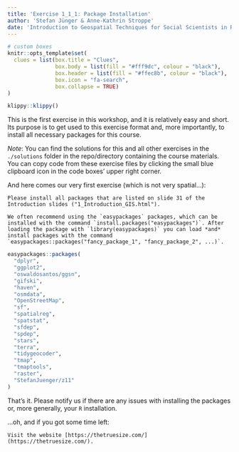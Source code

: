 ```yaml
---
title: 'Exercise 1_1_1: Package Installation'
author: 'Stefan Jünger & Anne-Kathrin Stroppe'
date: 'Introduction to Geospatial Techniques for Social Scientists in R'
---
```


```r
# custom boxes
knitr::opts_template$set(
  clues = list(box.title = "Clues",
               box.body = list(fill = "#fff9dc", colour = "black"),
               box.header = list(fill = "#ffec8b", colour = "black"),
               box.icon = "fa-search",
               box.collapse = TRUE)
)
```

```r
klippy::klippy()
```

This is the first exercise in this workshop, and it is relatively easy and short. Its purpose is to get used to this exercise format and, more importantly, to install all necessary packages for this course.

*Note*: You can find the solutions for this and all other exercises in the `./solutions` folder in the repo/directory containing the course materials. You can copy code from these exercise files by clicking the small blue clipboard icon in the code boxes' upper right corner.

And here comes our very first exercise (which is not very spatial...):

```block
Please install all packages that are listed on slide 31 of the Introduction slides ("1_Introduction_GIS.html").
```

```block
We often recommend using the `easypackages` packages, which can be installed with the command `install.packages("easypackages")`. After loading the package with `library(easypackages)` you can load *and* install packages with the command `easypackages::packages("fancy_package_1", "fancy_package_2", ...)`.
```

```r
easypackages::packages(
  "dplyr",
  "ggplot2",
  "oswaldosantos/ggsn",
  "gifski",
  "haven",
  "osmdata",
  "OpenStreetMap",
  "sf",
  "spatialreg",
  "spatstat",
  "sfdep",
  "spdep",
  "stars",
  "terra",
  "tidygeocoder",
  "tmap",
  "tmaptools",
  "raster",
  "StefanJuenger/z11"
) 
```

That's it. Please notify us if there are any issues with installing the packages or, more generally, your `R` installation.

...oh, and if you got some time left:

```block
Visit the website [https://thetruesize.com/](https://thetruesize.com/).
```